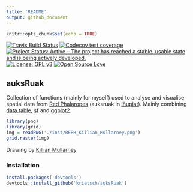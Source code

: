 ```yaml
---
title: 'README'
output: github_document
---
```


```r
knitr::opts_chunk$set(echo = TRUE)
```


[![Travis Build Status](https://travis-ci.org/krietsch/auksRuak.svg?branch=master)](https://travis-ci.org/krietsch/auksRuak)
[![Codecov test coverage](https://codecov.io/gh/krietsch/auksRuak/branch/master/graph/badge.svg)](https://codecov.io/gh/krietsch/auksRuak?branch=master)
[![Project Status: Active – The project has reached a stable, usable state and is being actively developed.](http://www.repostatus.org/badges/latest/active.svg)](http://www.repostatus.org/#active)
[![License: GPL v3](https://img.shields.io/badge/License-GPL%20v3-blue.svg)](https://www.gnu.org/licenses/gpl-3.0)
[![Open Source Love](https://badges.frapsoft.com/os/v2/open-source.png?v=103)](https://opensource.org/)


## auksRuak

Collection of functions (mainly for myself) used to analyse and visualise spatial data from [Red Phalaropes](https://en.wikipedia.org/wiki/Red_phalarope) (auksruak in [Iñupiat](https://en.wikipedia.org/wiki/I%C3%B1upiat)). Mainly combining [data.table](https://github.com/Rdatatable/data.table), [sf](https://github.com/r-spatial/sf) and [ggplot2](https://github.com/tidyverse/ggplot2).

```r
library(png)
library(grid)
img = readPNG('./inst/REPH_Killian_Mullarney.png')
grid.raster(img)
```
Drawing by [Killian Mullarney](https://images-na.ssl-images-amazon.com/images/G/01/randoEMS/p193_RedPhalarope_Mullarney_lg.jpg)


### Installation

```R
install.packages('devtools')
devtools::install_github('krietsch/auksRuak')
```
